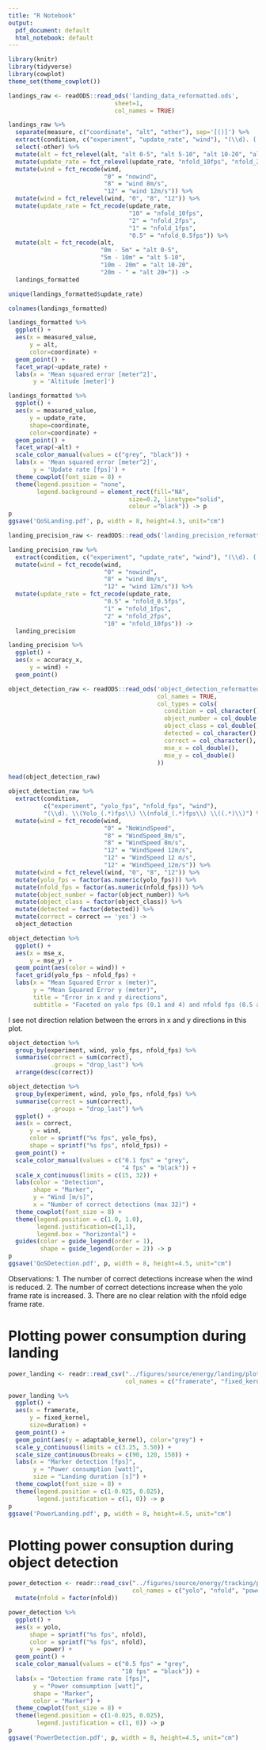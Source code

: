 ```yaml
---
title: "R Notebook"
output:
  pdf_document: default
  html_notebook: default
---
```


```r
library(knitr)
library(tidyverse)
library(cowplot)
theme_set(theme_cowplot())
```

```r
landings_raw <- readODS::read_ods('landing_data_reformatted.ods', 
                              sheet=1, 
                              col_names = TRUE)
```


```r
landings_raw %>%
  separate(measure, c("coordinate", "alt", "other"), sep='[()]') %>%
  extract(condition, c("experiment", "update_rate", "wind"), "(\\d). (.*?) (.*)") %>%
  select(-other) %>%
  mutate(alt = fct_relevel(alt, "alt 0-5", "alt 5-10", "alt 10-20", "alt 20+")) %>%
  mutate(update_rate = fct_relevel(update_rate, "nfold_10fps", "nfold_2fps", "nfold_1fps", "nfold_0.5fps")) %>%
  mutate(wind = fct_recode(wind, 
                           "0" = "nowind", 
                           "8" = "wind 8m/s", 
                           "12" = "wind 12m/s")) %>%
  mutate(wind = fct_relevel(wind, "0", "8", "12")) %>%
  mutate(update_rate = fct_recode(update_rate, 
                                  "10" = "nfold_10fps", 
                                  "2" = "nfold_2fps", 
                                  "1" = "nfold_1fps", 
                                  "0.5" = "nfold_0.5fps")) %>%
  mutate(alt = fct_recode(alt, 
                          "0m - 5m" = "alt 0-5", 
                          "5m - 10m" = "alt 5-10", 
                          "10m - 20m" = "alt 10-20", 
                          "20m - " = "alt 20+")) ->
  landings_formatted
```


```r
unique(landings_formatted$update_rate)
```


```r
colnames(landings_formatted)
```



```r
landings_formatted %>%
  ggplot() + 
  aes(x = measured_value, 
      y = alt, 
      color=coordinate) + 
  geom_point() + 
  facet_wrap(~update_rate) + 
  labs(x = 'Mean squared error [meter^2]', 
       y = 'Altitude [meter]')
```

```r
landings_formatted %>%
  ggplot() + 
  aes(x = measured_value, 
      y = update_rate, 
      shape=coordinate, 
      color=coordinate) + 
  geom_point() + 
  facet_wrap(~alt) + 
  scale_color_manual(values = c("grey", "black")) + 
  labs(x = 'Mean squared error [meter^2]', 
       y = 'Update rate [fps]') + 
  theme_cowplot(font_size = 8) + 
  theme(legend.position = "none", 
        legend.background = element_rect(fill="NA",
                                  size=0.2, linetype="solid", 
                                  colour ="black")) -> p
p
ggsave('QoSLanding.pdf', p, width = 8, height=4.5, unit="cm")
```


```r
landing_precision_raw <- readODS::read_ods('landing_precision_reformatted.ods', sheet = 1)
```

```r
landing_precision_raw %>%
  extract(condition, c("experiment", "update_rate", "wind"), "(\\d). (.*?) (.*)") %>%
  mutate(wind = fct_recode(wind, 
                           "0" = "nowind", 
                           "8" = "wind 8m/s", 
                           "12" = "wind 12m/s")) %>%
  mutate(update_rate = fct_recode(update_rate, 
                           "0.5" = "nfold_0.5fps", 
                           "1" = "nfold_1fps", 
                           "2" = "nfold_2fps", 
                           "10" = "nfold_10fps")) ->
  landing_precision
```


```r
landing_precision %>%
  ggplot() + 
  aes(x = accuracy_x, 
      y = wind) + 
  geom_point()
```




```r
object_detection_raw <- readODS::read_ods('object_detection_reformatted.ods', 
                                          col_names = TRUE,
                                          col_types = cols(
                                            condition = col_character(),
                                            object_number = col_double(),
                                            object_class = col_double(),
                                            detected = col_character(),
                                            correct = col_character(),
                                            mse_x = col_double(),
                                            mse_y = col_double()
                                          ))
```

```r
head(object_detection_raw)
```



```r
object_detection_raw %>%
  extract(condition, 
          c("experiment", "yolo_fps", "nfold_fps", "wind"), 
          "(\\d). \\(Yolo_(.*)fps\\) \\(nfold_(.*)fps\\) \\((.*)\\)") %>%
  mutate(wind = fct_recode(wind, 
                           "0" = "NoWindSpeed", 
                           "8" = "WindSpeed_8m/s", 
                           "8" = "WindSpeed 8m/s", 
                           "12" = "WindSpeed 12m/s", 
                           "12" = "WindSpeed 12 m/s", 
                           "12" = "WindSpeed_12m/s")) %>%
  mutate(wind = fct_relevel(wind, "0", "8", "12")) %>%
  mutate(yolo_fps = factor(as.numeric(yolo_fps))) %>%
  mutate(nfold_fps = factor(as.numeric(nfold_fps))) %>%
  mutate(object_number = factor(object_number)) %>%
  mutate(object_class = factor(object_class)) %>%
  mutate(detected = factor(detected)) %>%
  mutate(correct = correct == 'yes') ->
  object_detection
```

```r
object_detection %>%
  ggplot() + 
  aes(x = mse_x, 
      y = mse_y) + 
  geom_point(aes(color = wind)) + 
  facet_grid(yolo_fps ~ nfold_fps) + 
  labs(x = "Mean Squared Error x (meter)",
       y = "Mean Squared Error y (meter)", 
       title = "Error in x and y directions", 
       subtitle = "Faceted on yolo fps (0.1 and 4) and nfold fps (0.5 and 10)")
```

I see not direction relation between the errors in x and y directions 
in this plot.





```r
object_detection %>%
  group_by(experiment, wind, yolo_fps, nfold_fps) %>%
  summarise(correct = sum(correct), 
            .groups = "drop_last") %>%
  arrange(desc(correct))
```

```r
object_detection %>%
  group_by(experiment, wind, yolo_fps, nfold_fps) %>%
  summarise(correct = sum(correct), 
            .groups = "drop_last") %>%
  ggplot() +
  aes(x = correct, 
      y = wind, 
      color = sprintf("%s fps", yolo_fps), 
      shape = sprintf("%s fps", nfold_fps)) + 
  geom_point() + 
  scale_color_manual(values = c("0.1 fps" = "grey", 
                                "4 fps" = "black")) + 
  scale_x_continuous(limits = c(15, 32)) +
  labs(color = "Detection", 
       shape = "Marker",
       y = "Wind [m/s]", 
       x = "Number of correct detections (max 32)") +
  theme_cowplot(font_size = 8) +
  theme(legend.position = c(1.0, 1.0), 
        legend.justification=c(1,1), 
        legend.box = "horizontal") +
  guides(color = guide_legend(order = 1), 
         shape = guide_legend(order = 2)) -> p
p
ggsave('QoSDetection.pdf', p, width = 8, height=4.5, unit="cm")
```

Observations: 
1. The number of correct detections increase when the wind is reduced.
2. The number of correct detections increase when the yolo frame rate is increased.
3. There are no clear relation with the nfold edge frame rate.


# Plotting power consumption during landing

```r
power_landing <- readr::read_csv("../figures/source/energy/landing/plot_data.csv", 
                                 col_names = c("framerate", "fixed_kernel", "adaptable_kernel", "duration"))
```

```r
power_landing %>%
  ggplot() + 
  aes(x = framerate, 
      y = fixed_kernel, 
      size=duration) + 
  geom_point() + 
  geom_point(aes(y = adaptable_kernel), color="grey") + 
  scale_y_continuous(limits = c(3.25, 3.50)) + 
  scale_size_continuous(breaks = c(90, 120, 150)) + 
  labs(x = "Marker detection [fps]", 
       y = "Power consumption [watt]", 
       size = "Landing duration [s]") +
  theme_cowplot(font_size = 8) +
  theme(legend.position = c(1-0.025, 0.025), 
        legend.justification = c(1, 0)) -> p
p
ggsave('PowerLanding.pdf', p, width = 8, height=4.5, unit="cm")
```



# Plotting power consuption during object detection

```r
power_detection <- readr::read_csv("../figures/source/energy/tracking/plot_data_power.csv", 
                                   col_names = c("yolo", "nfold", "power")) %>%
  mutate(nfold = factor(nfold))
```

```r
power_detection %>%
  ggplot() + 
  aes(x = yolo, 
      shape = sprintf("%s fps", nfold), 
      color = sprintf("%s fps", nfold), 
      y = power) + 
  geom_point() + 
  scale_color_manual(values = c("0.5 fps" = "grey", 
                                "10 fps" = "black")) + 
  labs(x = "Detection frame rate [fps]", 
       y = "Power comsumption [watt]", 
       shape = "Marker", 
       color = "Marker") + 
  theme_cowplot(font_size = 8) +
  theme(legend.position = c(1-0.025, 0.025), 
        legend.justification = c(1, 0)) -> p
p
ggsave('PowerDetection.pdf', p, width = 8, height=4.5, unit="cm")
```



